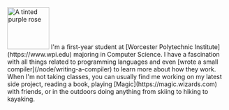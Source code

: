 
<Base pageTitle="About" description="Some things about me.">
  <Image
    src={profilePicture}
    alt="A tinted purple rose"
    width="96"
    height="96"
    class="rounded-full h-24 w-24 mr-4 mb-4 motion-safe:hover:animate-spin"
  />
  I'm a first-year student at [Worcester Polytechnic
  Institute](https://www.wpi.edu) majoring in Computer Science. I have a
  fascination with all things related to programming languages and even [wrote a
  small compiler](/node/writing-a-compiler) to learn more about how they work.
  <br />
  When I'm not taking classes, you can usually find me working on my latest side
  project, reading a book, playing [Magic](https://magic.wizards.com) with
  friends, or in the outdoors doing anything from skiing to hiking to kayaking.
</Base>
